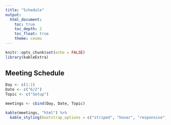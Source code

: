 ```yaml
---
title: "Schedule"
output: 
  html_document:
    toc: true
    toc_depth: 2
    toc_float: true
    theme: cosmo
---
```

```r
knitr::opts_chunk$set(echo = FALSE)
library(kableExtra)
```

## Meeting Schedule

```r
Day <- c(1:1)
Date <- c("6/2")
Topic <- c("Setup")

meetings <- cbind(Day, Date, Topic)

kable(meetings, "html") %>%  
  kable_styling(bootstrap_options = c("striped", "hover", "responsive"))
```
